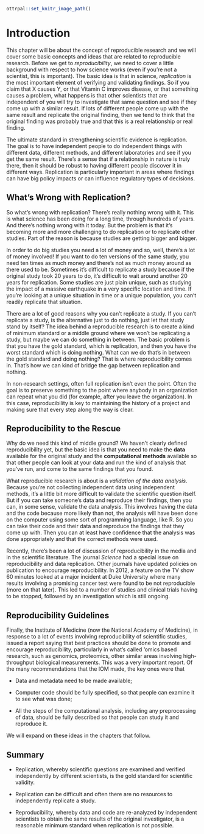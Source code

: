 
```r
ottrpal::set_knitr_image_path()
```

# Introduction


This chapter will be about the concept of reproducible research and we will cover some basic concepts and ideas that are related to reproducible research.
Before we get to *reproducibility*, we need to cover a little background with respect to how science works (even if you're not a scientist, this is important). The basic idea is that in science, *replication* is the most important element of verifying and validating findings. So if you claim that X causes Y, or that Vitamin C improves disease, or that something causes a problem, what happens is that other scientists that are independent of you will try to investigate that same question and see if they come up with a similar result. If lots of different people come up with the same result and replicate the original finding, then we tend to think that the original finding was probably true and that this is a real relationship or real finding.

The ultimate standard in strengthening scientific evidence is replication. The goal is to have independent people to do independent things with different data, different methods, and different laboratories and see if you get the same result. There's a sense that if a relationship in nature is truly there, then it should be robust to having different people discover it in different ways. Replication is particularly important in areas where findings can have big policy impacts or can influence regulatory types of decisions. 



## What's Wrong with Replication?

So what's wrong with replication? There's really nothing wrong with it. This is what science has been doing for a long time, through hundreds of years. And there's nothing wrong with it today. But the problem is that it's becoming more and more challenging to do replication or to replicate other studies. Part of the reason is because studies are getting bigger and bigger.

In order to do big studies you need a lot of money and so, well, there's a lot of money involved! If you want to do ten versions of the same study, you need ten times as much money and there's not as much money around as there used to be. Sometimes it's difficult to replicate a study because if the original study took 20 years to do, it's difficult to wait around another 20 years for replication. Some studies are just plain unique, such as studying the impact of a massive earthquake in a very specific location and time. If you're looking at a unique situation in time or a unique population, you can't readily replicate that situation.

There are a lot of good reasons why you can't replicate a study. If you can't replicate a study, is the alternative just to do nothing, just let that study stand by itself? The idea behind a reproducible research is to create a kind of minimum standard or a middle ground where we won't be replicating a study, but maybe we can do something in between. The basic problem is that you have the gold standard, which is replication, and then you have the worst standard which is doing nothing. What can we do that's in between the gold standard and doing nothing? That is where reproducibility comes in. That's how we can kind of bridge the gap between replication and nothing. 

In non-research settings, often full replication isn't even the point. Often the goal is to preserve something to the point where anybody in an organization can repeat what you did (for example, after you leave the organization). In this case, reproducibility is key to maintaining the history of a project and making sure that every step along the way is clear.



## Reproducibility to the Rescue

Why do we need this kind of middle ground? We haven't clearly defined reproducibility yet, but the basic idea is that you need to make the **data** available for the original study and the **computational methods** available so that other people can look at your data and run the kind of analysis that you've run, and come to the same findings that you found.

What reproducible research is about is a *validation of the data analysis*. Because you're not collecting independent data using independent methods, it's a little bit more difficult to validate the scientific question itself. But if you can take someone's data and reproduce their findings, then you can, in some sense, validate the data analysis. This involves having the data and the code because more likely than not, the analysis will have been done on the computer using some sort of programming language, like R. So you can take their code and their data and reproduce the findings that they come up with. Then you can at least have confidence that the analysis was done appropriately and that the correct methods were used.

Recently, there's been a lot of discussion of reproducibility in the media and in the scientific literature. The journal *Science* had a special issue on reproducibility and data replication. Other journals have updated policies on publication to encourage reproducibility. In 2012, a feature on the TV show 60 minutes looked at a major incident at Duke University where many results involving a promising cancer test were found to be not reproducible (more on that later). This led to a number of studies and clinical trials having to be stopped, followed by an investigation which is still ongoing. 

## Reproducibility Guidelines

Finally, the Institute of Medicine (now the National Academy of Medicine), in response to a lot of events involving reproducibility of scientific studies, issued a report saying that best practices should be done to promote and encourage reproducibility, particularly in what's called 'omics based research, such as genomics, proteomics, other similar areas involving high-throughput biological measurements. This was a very important report. Of the many recommendations that the IOM made, the key ones were that 

* Data and metadata need to be made available;

* Computer code should be fully specified, so that people can examine it to see what was done;

* All the steps of the computational analysis, including any preprocessing of data, should be fully described so that people can study it and reproduce it. 

We will expand on these ideas in the chapters that follow.


## Summary

* Replication, whereby scientific questions are examined and verified independently by different scientists, is the gold standard for scientific validity.

* Replication can be difficult and often there are no resources to independently replicate a study.

* Reproducibility, whereby data and code are re-analyzed by independent scientists to obtain the same results of the original investigator, is a reasonable minimum standard when replication is not possible.



